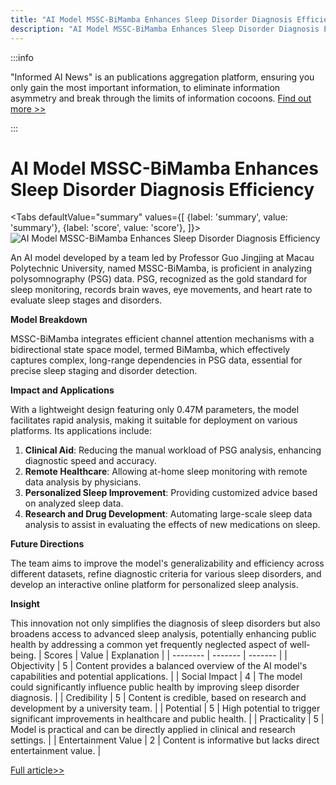 ```yaml
---
title: "AI Model MSSC-BiMamba Enhances Sleep Disorder Diagnosis Efficiency"
description: "AI Model MSSC-BiMamba Enhances Sleep Disorder Diagnosis Efficiency"
---
```



:::info

"Informed AI News" is an publications aggregation platform, ensuring you only gain the most important information, to eliminate information asymmetry and break through the limits of information cocoons.  [Find out more >>](/docs/guides)

:::

# AI Model MSSC-BiMamba Enhances Sleep Disorder Diagnosis Efficiency


<Tabs
	defaultValue="summary"
	values={[
	{label: 'summary', value: 'summary'},
	{label: 'score', value: 'score'},
]}>
<TabItem value="summary">
<img
  src="https://image.informedainews.com/2024/06/10/Ar-CUF-1717983384-0.jpg"
  alt="AI Model MSSC-BiMamba Enhances Sleep Disorder Diagnosis Efficiency"
/>



An AI model developed by a team led by Professor Guo Jingjing at Macau Polytechnic University, named MSSC-BiMamba, is proficient in analyzing polysomnography (PSG) data. PSG, recognized as the gold standard for sleep monitoring, records brain waves, eye movements, and heart rate to evaluate sleep stages and disorders.

**Model Breakdown**

MSSC-BiMamba integrates efficient channel attention mechanisms with a bidirectional state space model, termed BiMamba, which effectively captures complex, long-range dependencies in PSG data, essential for precise sleep staging and disorder detection.

**Impact and Applications**

With a lightweight design featuring only 0.47M parameters, the model facilitates rapid analysis, making it suitable for deployment on various platforms. Its applications include:
1. **Clinical Aid**: Reducing the manual workload of PSG analysis, enhancing diagnostic speed and accuracy.
2. **Remote Healthcare**: Allowing at-home sleep monitoring with remote data analysis by physicians.
3. **Personalized Sleep Improvement**: Providing customized advice based on analyzed sleep data.
4. **Research and Drug Development**: Automating large-scale sleep data analysis to assist in evaluating the effects of new medications on sleep.

**Future Directions**

The team aims to improve the model's generalizability and efficiency across different datasets, refine diagnostic criteria for various sleep disorders, and develop an interactive online platform for personalized sleep analysis.

**Insight**

This innovation not only simplifies the diagnosis of sleep disorders but also broadens access to advanced sleep analysis, potentially enhancing public health by addressing a common yet frequently neglected aspect of well-being.
</TabItem>
<TabItem value="score">
	| Scores     | Value   | Explanation |
	| -------- | ------- | ------- |
	| Objectivity  | 5    | Content provides a balanced overview of the AI model's capabilities and potential applications.    |
	| Social Impact | 4     | The model could significantly influence public health by improving sleep disorder diagnosis.    |
	| Credibility    | 5    | Content is credible, based on research and development by a university team.    |
	| Potential    | 5    | High potential to trigger significant improvements in healthcare and public health.    |
	| Practicality    | 5    | Model is practical and can be directly applied in clinical and research settings.    |
	| Entertainment Value    | 2    | Content is informative but lacks direct entertainment value.    |
</TabItem>
</Tabs>

[Full article>>](https://www.mittrchina.com/news/detail/13405)
